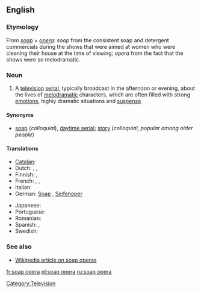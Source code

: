 ==English==

===Etymology===
From ''[[soap]]'' + ''[[opera]]'': ''soap'' from the consistent soap and detergent commercials during the shows that were aimed at women who were cleaning their house at the time of viewing; ''opera'' from the fact that the shows were so melodramatic.

===Noun===
{{en-noun|sg=[[soap]] [[opera]]}}

#A [[television]] [[serial]], typically broadcast in the afternoon or evening, about the lives of [[melodramatic]] characters, which are often filled with strong [[emotion]]s, highly dramatic situations and [[suspense]].

====Synonyms====
*[[soap]] (''colloquial''), [[daytime serial]]; [[story]] (''colloquial, popular among older people'')

====Translations====
{{top}}
* [[Catalan]]: {{t|ca|culebrot|m}}
* Dutch: {{t|nl|soap|f}}, {{t|nl|soapreeks}} '' '', {{t|nl|soapserie}} '' ''
* Finnish: {{t|fi|saippuasarja}}, {{t|fi|saippuaooppera}}
* French: {{t|fr|feuilleton|m}}, {{t|fr|soap opera|m}}, {{t|fr|soap|m}}
* Italian: {{t|it|telenovela|f}}
* German: [[soap#German|Soap]] {{f}}, [[Seifenoper]] {{f}}
{{mid}}
* Japanese: {{t|ja|昼メロ|tr=hirumero|sc=Jpan}}
* Portuguese: {{t|pt|telenovela|f}}
* Romanian: {{t|ro|telenovelă|f}}
* Spanish: {{t|es|telenovela|f}}, {{t|es|culebrón|m}}
* Swedish: {{t|sv|såpopera|c}}
{{bottom}}

===See also===
*[[w:soap_opera|Wikipedia article on soap operas]]

[[Category:Television]]

[[fr:soap opera]]
[[pl:soap opera]]
[[ru:soap opera]]